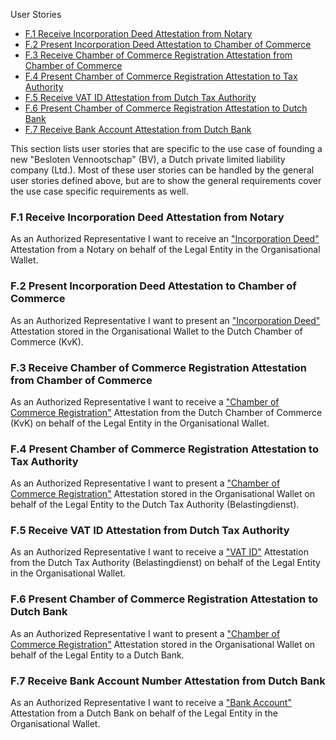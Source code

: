 
<Kicker variant="accent">User Stories</Kicker>
<Title size="large" variant="primary">
  Founding a Company
</Title>

- [F.1 Receive Incorporation Deed Attestation from Notary](#f1-receive-incorporation-deed-attestation-from-notary)
- [F.2 Present Incorporation Deed Attestation to Chamber of Commerce](#f2-present-incorporation-deed-attestation-to-chamber-of-commerce)
- [F.3 Receive Chamber of Commerce Registration Attestation from Chamber of Commerce](#f3-receive-chamber-of-commerce-registration-attestation-from-chamber-of-commerce)
- [F.4 Present Chamber of Commerce Registration Attestation to Tax Authority](#f4-present-chamber-of-commerce-registration-attestation-to-tax-authority)
- [F.5 Receive VAT ID Attestation from Dutch Tax Authority](#f5-receive-vat-id-attestation-from-dutch-tax-authority)
- [F.6 Present Chamber of Commerce Registration Attestation to Dutch Bank](#f6-present-chamber-of-commerce-registration-attestation-to-dutch-bank)
- [F.7 Receive Bank Account Attestation from Dutch Bank](#f7-receive-bank-account-number-attestation-from-dutch-bank)

This section lists user stories that are specific to the use case of founding a new "Besloten Vennootschap" (BV), a Dutch private limited liability company (Ltd.). Most of these user stories can be handled by the general user stories defined above, but are to show the general requirements cover the use case specific requirements as well.

### F.1 Receive Incorporation Deed Attestation from Notary

As an Authorized Representative I want to receive an ["Incorporation Deed"](/functional/use-cases/founding-a-company#incorporation-deed) Attestation from a Notary on behalf of the Legal Entity in the Organisational Wallet.

### F.2 Present Incorporation Deed Attestation to Chamber of Commerce

As an Authorized Representative I want to present an ["Incorporation Deed"](/functional/use-cases/founding-a-company#incorporation-deed) Attestation stored in the Organisational Wallet to the Dutch Chamber of Commerce (KvK).

### F.3 Receive Chamber of Commerce Registration Attestation from Chamber of Commerce

As an Authorized Representative I want to receive a ["Chamber of Commerce Registration"](/functional/use-cases/founding-a-company#chamber-of-commerce-registration) Attestation from the Dutch Chamber of Commerce (KvK) on behalf of the Legal Entity in the Organisational Wallet.

### F.4 Present Chamber of Commerce Registration Attestation to Tax Authority

As an Authorized Representative I want to present a ["Chamber of Commerce Registration"](/functional/use-cases/founding-a-company#chamber-of-commerce-registration) Attestation stored in the Organisational Wallet on behalf of the Legal Entity to the Dutch Tax Authority (Belastingdienst).

### F.5 Receive VAT ID Attestation from Dutch Tax Authority

As an Authorized Representative I want to receive a ["VAT ID"](/functional/use-cases/founding-a-company#vat-id) Attestation from the Dutch Tax Authority (Belastingdienst) on behalf of the Legal Entity in the Organisational Wallet.

### F.6 Present Chamber of Commerce Registration Attestation to Dutch Bank

As an Authorized Representative I want to present a ["Chamber of Commerce Registration"](/functional/use-cases/founding-a-company#chamber-of-commerce-registration) Attestation stored in the Organisational Wallet on behalf of the Legal Entity to a Dutch Bank.

### F.7 Receive Bank Account Number Attestation from Dutch Bank

As an Authorized Representative I want to receive a ["Bank Account"](/functional/use-cases/founding-a-company#bank-account) Attestation from a Dutch Bank on behalf of the Legal Entity in the Organisational Wallet.
